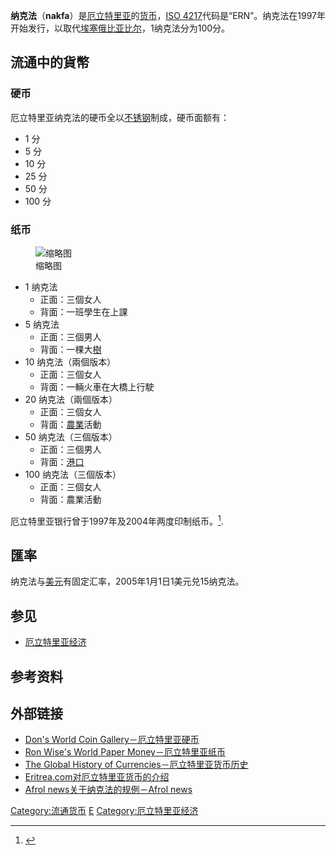 {{Infobox Currency
| image_1 = Eritrea-1Nakfa.jpg
| image_title_1 = 1纳克法纸币
| iso_code = ERN
| iso_code_num = 232
| using_countries = {{flag|厄立特里亚}}
| inflation_rate = 14%
| inflation_source_date = 《[[世界概况|世界概况]]》，2006年估计
| pegged_with = [[美元|美元]] = 15纳克法
| subunit_ratio_1 = 1/100
| subunit_name_1 = 分
| symbol = Nfk
| used_coins = 1、5、10、25、50、100分
| used_banknotes = 1、5、10、20、50、100纳克法
| issuing_authority = [[厄立特里亚银行|厄立特里亚银行]]
| issuing_authority_website =
}}
'''纳克法'''（'''nakfa'''）是[[厄立特里亚|厄立特里亚]]的[[货币|货币]]，[[ISO_4217|ISO 4217]]代码是“ERN”。纳克法在1997年开始发行，以取代[[埃塞俄比亚比尔|埃塞俄比亚比尔]]，1纳克法分为100分。

==流通中的貨幣==
=== 硬币 ===
厄立特里亚纳克法的硬币全以[[不锈钢|不锈钢]]制成，硬币面额有：
* 1 分
* 5 分
* 10 分
* 25 分
* 50 分
* 100 分

=== 纸币 ===
[[File:Eritrean_nakfa_banknote_set.jpg|缩略图]]
* 1 纳克法
**正面：三個女人
**背面：一班學生在上課
* 5 纳克法
**正面：三個男人
**背面：一棵大[[樹|樹]]
* 10 纳克法（兩個版本）
**正面：三個女人
**背面：一輛火車在大橋上行駛
* 20 纳克法（兩個版本）
**正面：三個女人
**背面：[[農業|農業]]活動
* 50 纳克法（三個版本）
**正面：三個男人
**背面：[[港口|港口]]
* 100 纳克法（三個版本）
**正面：三個女人
**背面：農業活動
厄立特里亚银行曾于1997年及2004年两度印制纸币。<ref>{{cite web | author=Nachthund | url=http://www.nachthund.biz/CatalogUpdate/Erithea/EritheaIndex.html | title=Update - Eritrea | accessdate=2006-07-31 | archive-date=2007-09-27 | archive-url=https://web.archive.org/web/20070927065223/http://www.nachthund.biz/CatalogUpdate/Erithea/EritheaIndex.html | dead-url=no }}</ref>.
== 匯率 ==
{{Exchange Rate|ERN}}
纳克法与[[美元|美元]]有固定汇率，2005年1月1日1美元兑15纳克法。

== 参见 ==
* [[厄立特里亚经济|厄立特里亚经济]]

== 参考资料 ==
{{Reflist}}

== 外部链接 ==
* [http://worldcoingallery.com/countries/Eritrea.html Don's World Coin Gallery－厄立特里亚硬币] {{Wayback|url=http://worldcoingallery.com/countries/Eritrea.html |date=20210117013020 }}
* [https://web.archive.org/web/20080105214848/http://www.banknoteworld.com/countries/eritrea.html Ron Wise's World Paper Money－厄立特里亚纸币]
* [http://www.globalfinancialdata.com/index.php3?action=showghoc&country_name=Eritrea The Global History of Currencies－厄立特里亚货币历史] {{Wayback|url=http://www.globalfinancialdata.com/index.php3?action=showghoc&country_name=Eritrea |date=20070929090043 }}
* [http://home.planet.nl/~hans.mebrat/eritrea-nakfa.htm Eritrea.com对厄立特里亚货币的介绍] {{Wayback|url=http://home.planet.nl/~hans.mebrat/eritrea-nakfa.htm |date=20210117013031 }}
* [https://archive.is/20121210173207/http://www.afrol.com/printable_article/15318 Afrol news关于纳克法的规例－Afrol news]

{{Currencies of Africa}}
[[Category:流通货币|Category:流通货币]]
[[Category:各國貨幣|E]]
[[Category:厄立特里亚经济|Category:厄立特里亚经济]]